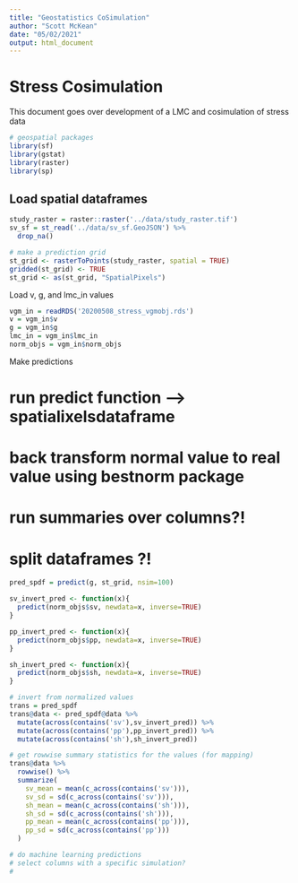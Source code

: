 ```yaml
---
title: "Geostatistics CoSimulation"
author: "Scott McKean"
date: "05/02/2021"
output: html_document
---
```


# Stress Cosimulation

This document goes over development of a LMC and cosimulation of stress data

```r
# geospatial packages
library(sf)
library(gstat)
library(raster)
library(sp)
```

## Load spatial dataframes

```r
study_raster = raster::raster('../data/study_raster.tif')
sv_sf = st_read('../data/sv_sf.GeoJSON') %>%
  drop_na()

# make a prediction grid
st_grid <- rasterToPoints(study_raster, spatial = TRUE)
gridded(st_grid) <- TRUE
st_grid <- as(st_grid, "SpatialPixels")
```
Load v, g, and lmc_in values

```r
vgm_in = readRDS('20200508_stress_vgmobj.rds')
v = vgm_in$v
g = vgm_in$g
lmc_in = vgm_in$lmc_in
norm_objs = vgm_in$norm_objs
```

Make predictions

# run predict function --> spatialixelsdataframe
# back transform normal value to real value using bestnorm package
# run summaries over columns?! 
# split dataframes ?!

```r
pred_spdf = predict(g, st_grid, nsim=100)

sv_invert_pred <- function(x){
  predict(norm_objs$sv, newdata=x, inverse=TRUE)
}

pp_invert_pred <- function(x){
  predict(norm_objs$pp, newdata=x, inverse=TRUE)
}

sh_invert_pred <- function(x){
  predict(norm_objs$sh, newdata=x, inverse=TRUE)
}

# invert from normalized values
trans = pred_spdf
trans@data <- pred_spdf@data %>%
  mutate(across(contains('sv'),sv_invert_pred)) %>%
  mutate(across(contains('pp'),pp_invert_pred)) %>%
  mutate(across(contains('sh'),sh_invert_pred))

# get rowwise summary statistics for the values (for mapping)
trans@data %>%
  rowwise() %>%
  summarize(
    sv_mean = mean(c_across(contains('sv'))),
    sv_sd = sd(c_across(contains('sv'))),
    sh_mean = mean(c_across(contains('sh'))),
    sh_sd = sd(c_across(contains('sh'))),
    pp_mean = mean(c_across(contains('pp'))),
    pp_sd = sd(c_across(contains('pp')))
  )

# do machine learning predictions
# select columns with a specific simulation?
# 
```

